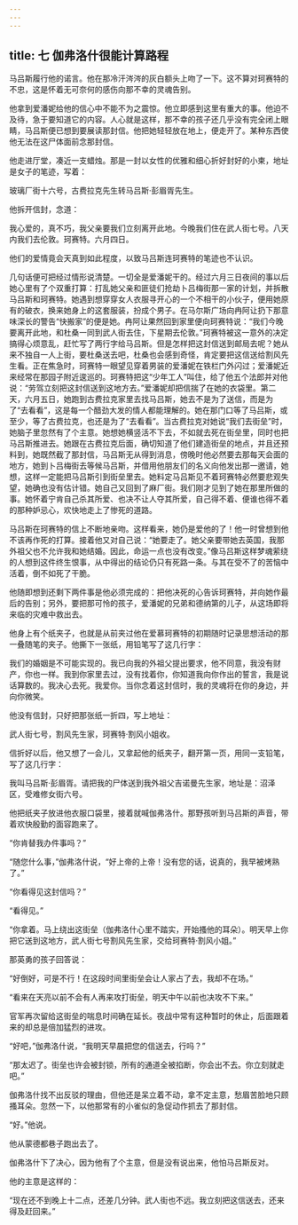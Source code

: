 ```yaml
---
---
---
```

title: 七 伽弗洛什很能计算路程
---




马吕斯履行他的诺言。他在那冷汗涔涔的灰白额头上吻了一下。这不算对珂赛特的不忠，这是怀着无可奈何的感伤向那不幸的灵魂告别。

他拿到爱潘妮给他的信心中不能不为之震惊。他立即感到这里有重大的事。他迫不及待，急于要知道它的内容。人心就是这样，那不幸的孩子还几乎没有完全闭上眼睛，马吕斯便已想到要展读那封信。他把她轻轻放在地上，便走开了。某种东西使他无法在这尸体面前念那封信。

他走进厅堂，凑近一支蜡烛。那是一封以女性的优雅和细心折好封好的小柬，地址是女子的笔迹，写着：

玻璃厂街十六号，古费拉克先生转马吕斯·彭眉胥先生。

他拆开信封，念道：

我心爱的，真不巧，我父亲要我们立刻离开此地。今晚我们住在武人街七号。八天内我们去伦敦。珂赛特。六月四日。

他们的爱情竟会天真到如此程度，以致马吕斯连珂赛特的笔迹也不认识。

几句话便可把经过情形说清楚。一切全是爱潘妮干的。经过六月三日夜间的事以后她心里有了个双重打算：打乱她父亲和匪徒们抢劫卜吕梅街那一家的计划，并拆散马吕斯和珂赛特。她遇到想穿穿女人衣服寻开心的一个不相干的小伙子，便用她原有的破衣，换来她身上的这套服装，扮成个男子。在马尔斯广场向冉阿让扔下那意味深长的警告“快搬家”的便是她。冉阿让果然回到家里便向珂赛特说：“我们今晚要离开此地，和杜桑一同到武人街去住，下星期去伦敦。”珂赛特被这一意外的决定搞得心烦意乱，赶忙写了两行字给马吕斯。但是怎样把这封信送到邮局去呢？她从来不独自一人上街，要杜桑送去吧，杜桑也会感到奇怪，肯定要把这信送给割风先生看。正在焦急时，珂赛特一眼望见穿着男装的爱潘妮在铁栏门外闪过；爱潘妮近来经常在那园子附近逡巡的。珂赛特把这“少年工人”叫住，给了他五个法郎并对他说：“劳驾立刻把这封信送到这地方去。”爱潘妮却把信揣了在她的衣袋里。第二天，六月五日，她跑到古费拉克家里去找马吕斯，她去不是为了送信，而是为了“去看看”，这是每一个醋劲大发的情人都能理解的。她在那门口等了马吕斯，或至少，等了古费拉克，也还是为了“去看看”。当古费拉克对她说“我们去街垒”时，她脑子里忽然有了个主意。她想她横竖活不下去，不如就去死在街垒里，同时也把马吕斯推进去。她跟在古费拉克后面，确切知道了他们建造街垒的地点，并且还预料到，她既然截了那封信，马吕斯无从得到消息，傍晚时他必然要去那每天会面的地方，她到卜吕梅街去等候马吕斯，并借用他朋友们的名义向他发出那一邀请，她想，这样一定能把马吕斯引到街垒里去。她料定马吕斯见不着珂赛特必然要悲观失望，她确也没有估计错。她自己又回到了麻厂街。我们刚才见到了她在那里所做的事。她怀着宁肯自己杀其所爱、也决不让人夺其所爱，自己得不着、便谁也得不着的那种妒忌心，欢快地走上了惨死的道路。

马吕斯在珂赛特的信上不断地亲吻。这样看来，她仍是爱他的了！他一时曾想到他不该再作死的打算。接着他又对自己说：“她要走了。她父亲要带她去英国，我那外祖父也不允许我和她结婚。因此，命运一点也没有改变。”像马吕斯这样梦魂萦绕的人想到这件终生恨事，从中得出的结论仍只有死路一条。与其在受不了的苦恼中活着，倒不如死了干脆。

他随即想到还剩下两件事是他必须完成的：把他决死的心告诉珂赛特，并向她作最后的告别；另外，要把那可怜的孩子，爱潘妮的兄弟和德纳第的儿子，从这场即将来临的灾难中救出去。

他身上有个纸夹子，也就是从前夹过他在爱慕珂赛特的初期随时记录思想活动的那一叠随笔的夹子。他撕下一张纸，用铅笔写了这几行字：

我们的婚姻是不可能实现的。我已向我的外祖父提出要求，他不同意，我没有财产，你也一样。我到你家里去过，没有找着你，你知道我向你作出的誓言，我是说话算数的。我决心去死。我爱你。当你念着这封信时，我的灵魂将在你的身边，并向你微笑。

他没有信封，只好把那张纸一折四，写上地址：

武人街七号，割风先生家，珂赛特·割风小姐收。

信折好以后，他又想了一会儿，又拿起他的纸夹子，翻开第一页，用同一支铅笔，写了这几行字：

我叫马吕斯·彭眉胥。请把我的尸体送到我外祖父吉诺曼先生家，地址是：沼泽区，受难修女街六号。

他把纸夹子放进他衣服口袋里，接着就喊伽弗洛什。那野孩听到马吕斯的声音，带着欢快殷勤的面容跑来了。

“你肯替我办件事吗？”

“随您什么事，”伽弗洛什说，“好上帝的上帝！没有您的话，说真的，我早被烤熟了。”

“你看得见这封信吗？”

“看得见。”

“你拿着。马上绕出这街垒（伽弗洛什心里不踏实，开始搔他的耳朵）。明天早上你把它送到这地方，武人街七号割风先生家，交给珂赛特·割风小姐。”

那英勇的孩子回答说：

“好倒好，可是不行！在这段时间里街垒会让人家占了去，我却不在场。”

“看来在天亮以前不会有人再来攻打街垒，明天中午以前也决攻不下来。”

官军再次留给这街垒的喘息时间确在延长。夜战中常有这种暂时的休止，后面跟着来的却总是倍加猛烈的进攻。

“好吧，”伽弗洛什说，“我明天早晨把您的信送去，行吗？”

“那太迟了。街垒也许会被封锁，所有的通道全被掐断，你会出不去。你立刻就走吧。”

伽弗洛什找不出反驳的理由，但他还是呆立着不动，拿不定主意，愁眉苦脸地只顾搔耳朵。忽然一下，以他那常有的小雀似的急促动作抓去了那封信。

“好。”他说。

他从蒙德都巷子跑出去了。

伽弗洛什下了决心，因为他有了个主意，但是没有说出来，他怕马吕斯反对。

他的主意是这样的：

“现在还不到晚上十二点，还差几分钟。武人街也不远。我立刻把这信送去，还来得及赶回来。”